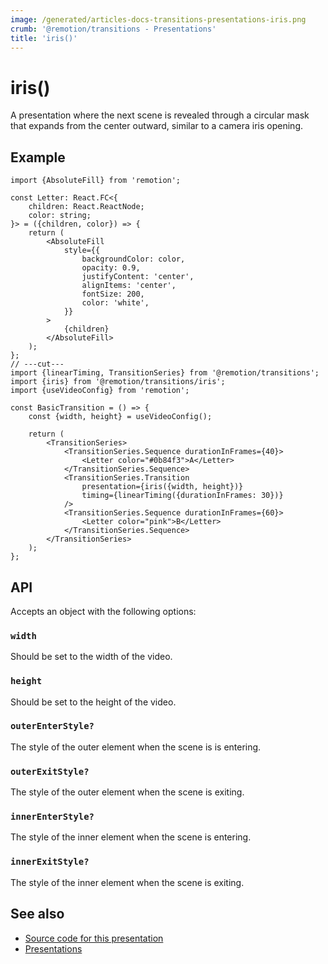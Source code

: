 ```yaml
---
image: /generated/articles-docs-transitions-presentations-iris.png
crumb: '@remotion/transitions - Presentations'
title: 'iris()'
---
```


# iris()<AvailableFrom v="4.0.316"/>

A presentation where the next scene is revealed through a circular mask that expands from the center outward, similar to a camera iris opening.

<Demo type="iris" />

## Example

```tsx twoslash title="IrisTransition.tsx"
import {AbsoluteFill} from 'remotion';

const Letter: React.FC<{
	children: React.ReactNode;
	color: string;
}> = ({children, color}) => {
	return (
		<AbsoluteFill
			style={{
				backgroundColor: color,
				opacity: 0.9,
				justifyContent: 'center',
				alignItems: 'center',
				fontSize: 200,
				color: 'white',
			}}
		>
			{children}
		</AbsoluteFill>
	);
};
// ---cut---
import {linearTiming, TransitionSeries} from '@remotion/transitions';
import {iris} from '@remotion/transitions/iris';
import {useVideoConfig} from 'remotion';

const BasicTransition = () => {
	const {width, height} = useVideoConfig();

	return (
		<TransitionSeries>
			<TransitionSeries.Sequence durationInFrames={40}>
				<Letter color="#0b84f3">A</Letter>
			</TransitionSeries.Sequence>
			<TransitionSeries.Transition
				presentation={iris({width, height})}
				timing={linearTiming({durationInFrames: 30})}
			/>
			<TransitionSeries.Sequence durationInFrames={60}>
				<Letter color="pink">B</Letter>
			</TransitionSeries.Sequence>
		</TransitionSeries>
	);
};
```

## API

Accepts an object with the following options:

### `width`

Should be set to the width of the video.

### `height`

Should be set to the height of the video.

### `outerEnterStyle?`

The style of the outer element when the scene is is entering.

### `outerExitStyle?`

The style of the outer element when the scene is exiting.

### `innerEnterStyle?`

The style of the inner element when the scene is entering.

### `innerExitStyle?`

The style of the inner element when the scene is exiting.

## See also

- [Source code for this presentation](https://github.com/remotion-dev/remotion/blob/main/packages/transitions/src/presentations/iris.tsx)
- [Presentations](/docs/transitions/presentations)
